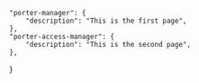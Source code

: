     "porter-manager": {
        "description": "This is the first page",
    },
    "porter-access-manager": {
        "description": "This is the second page",
    },
}